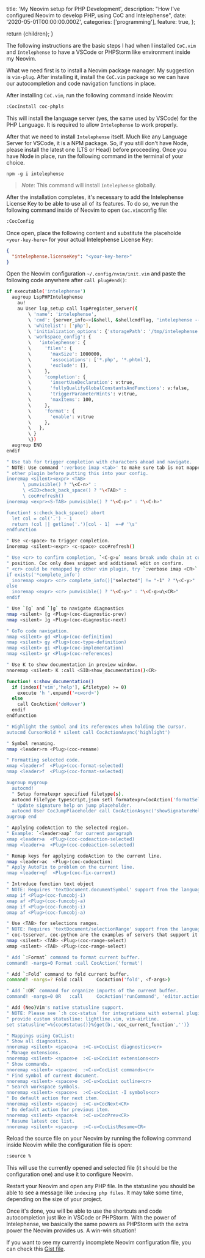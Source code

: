 
  title: 'My Neovim setup for PHP Development',
  description:
    "How I've configured Neovim to develop PHP, using CoC and Intelephense",
  date: '2020-05-01T00:00:00.000Z',
  categories: ['programming'],
  feature: true,
};

  return <BlogPage meta={meta}>{children}</BlogPage>;
}

The following instructions are the basic steps I had when I
installed `CoC.vim` and `Intelephense` to have a VSCode or
PHPStorm like environment inside my Neovim.

What we need first is to install a Neovim package manager. My
suggestion is `vim-plug`. After installing it, install the
`CoC.vim` package so we can have our autocompletion and
code navigation functions in place.

After installing `CoC.vim`, run the following command inside
Neovim:

```sh
:CocInstall coc-phpls
```

This will install the language server (yes, the same used by
VSCode) for the PHP Language. It is required to allow
`Intelephense` to work properly.

After that we need to install `Intelephense` itself. Much like
any Language Server for VSCode, it is a NPM package. So, if
you still don't have Node, please install the latest one
(LTS or Head) before proceeding. Once you have Node in
place, run the following command in the terminal of
your choice.

```shell
npm -g i intelephense
```

> _Note_: This command will install `Intelephense` globally.

After the installation completes, it's necessary to add the
Intelephense License Key to be able to use all of its
features. To do so, we run the following command
inside of Neovim to open `Coc.vim`config file:

```sh
:CocConfig
```

Once open, place the following content and substitute the
placeholde `<your-key-here>` for your actual Intelephense
License Key:

```json
{
  "intelephense.licenseKey": "<your-key-here>"
}
```

Open the Neovim configuration `~/.config/nvim/init.vim` and
paste the following code anywhere after `call plug#end()`:

```sh
if executable('intelephense')
  augroup LspPHPIntelephense
    au!
    au User lsp_setup call lsp#register_server({
        \ 'name': 'intelephense',
        \ 'cmd': {server_info->[&shell, &shellcmdflag, 'intelephense --stdio']},
        \ 'whitelist': ['php'],
        \ 'initialization_options': {'storagePath': '/tmp/intelephense'},
        \ 'workspace_config': {
        \   'intelephense': {
        \     'files': {
        \       'maxSize': 1000000,
        \       'associations': ['*.php', '*.phtml'],
        \       'exclude': [],
        \     },
        \     'completion': {
        \       'insertUseDeclaration': v:true,
        \       'fullyQualifyGlobalConstantsAndFunctions': v:false,
        \       'triggerParameterHints': v:true,
        \       'maxItems': 100,
        \     },
        \     'format': {
        \       'enable': v:true
        \     },
        \   },
        \ }
        \})
  augroup END
endif

" Use tab for trigger completion with characters ahead and navigate.
" NOTE: Use command ':verbose imap <tab>' to make sure tab is not mapped by
" other plugin before putting this into your config.
inoremap <silent><expr> <TAB>
      \ pumvisible() ? "\<C-n>" :
      \ <SID>check_back_space() ? "\<TAB>" :
      \ coc#refresh()
inoremap <expr><S-TAB> pumvisible() ? "\<C-p>" : "\<C-h>"

function! s:check_back_space() abort
  let col = col('.') - 1
  return !col || getline('.')[col - 1]  =~# '\s'
endfunction

" Use <c-space> to trigger completion.
inoremap <silent><expr> <c-space> coc#refresh()

" Use <cr> to confirm completion, `<C-g>u` means break undo chain at current
" position. Coc only does snippet and additional edit on confirm.
" <cr> could be remapped by other vim plugin, try `:verbose imap <CR>`.
if exists('*complete_info')
  inoremap <expr> <cr> complete_info()["selected"] != "-1" ? "\<C-y>" : "\<C-g>u\<CR>"
else
  inoremap <expr> <cr> pumvisible() ? "\<C-y>" : "\<C-g>u\<CR>"
endif

" Use `[g` and `]g` to navigate diagnostics
nmap <silent> [g <Plug>(coc-diagnostic-prev)
nmap <silent> ]g <Plug>(coc-diagnostic-next)

" GoTo code navigation.
nmap <silent> gd <Plug>(coc-definition)
nmap <silent> gy <Plug>(coc-type-definition)
nmap <silent> gi <Plug>(coc-implementation)
nmap <silent> gr <Plug>(coc-references)

" Use K to show documentation in preview window.
nnoremap <silent> K :call <SID>show_documentation()<CR>

function! s:show_documentation()
  if (index(['vim','help'], &filetype) >= 0)
    execute 'h '.expand('<cword>')
  else
    call CocAction('doHover')
  endif
endfunction

" Highlight the symbol and its references when holding the cursor.
autocmd CursorHold * silent call CocActionAsync('highlight')

" Symbol renaming.
nmap <leader>rn <Plug>(coc-rename)

" Formatting selected code.
xmap <leader>f  <Plug>(coc-format-selected)
nmap <leader>f  <Plug>(coc-format-selected)

augroup mygroup
  autocmd!
  " Setup formatexpr specified filetype(s).
  autocmd FileType typescript,json setl formatexpr=CocAction('formatSelected')
  " Update signature help on jump placeholder.
  autocmd User CocJumpPlaceholder call CocActionAsync('showSignatureHelp')
augroup end

" Applying codeAction to the selected region.
" Example: `<leader>aap` for current paragraph
xmap <leader>a  <Plug>(coc-codeaction-selected)
nmap <leader>a  <Plug>(coc-codeaction-selected)

" Remap keys for applying codeAction to the current line.
nmap <leader>ac  <Plug>(coc-codeaction)
" Apply AutoFix to problem on the current line.
nmap <leader>qf  <Plug>(coc-fix-current)

" Introduce function text object
" NOTE: Requires 'textDocument.documentSymbol' support from the language server.
xmap if <Plug>(coc-funcobj-i)
xmap af <Plug>(coc-funcobj-a)
omap if <Plug>(coc-funcobj-i)
omap af <Plug>(coc-funcobj-a)

" Use <TAB> for selections ranges.
" NOTE: Requires 'textDocument/selectionRange' support from the language server.
" coc-tsserver, coc-python are the examples of servers that support it.
nmap <silent> <TAB> <Plug>(coc-range-select)
xmap <silent> <TAB> <Plug>(coc-range-select)

" Add `:Format` command to format current buffer.
command! -nargs=0 Format :call CocAction('format')

" Add `:Fold` command to fold current buffer.
command! -nargs=? Fold :call     CocAction('fold', <f-args>)

" Add `:OR` command for organize imports of the current buffer.
command! -nargs=0 OR   :call     CocAction('runCommand', 'editor.action.organizeImport')

" Add (Neo)Vim's native statusline support.
" NOTE: Please see `:h coc-status` for integrations with external plugins that
" provide custom statusline: lightline.vim, vim-airline.
set statusline^=%{coc#status()}%{get(b:,'coc_current_function','')}

" Mappings using CoCList:
" Show all diagnostics.
nnoremap <silent> <space>a  :<C-u>CocList diagnostics<cr>
" Manage extensions.
nnoremap <silent> <space>e  :<C-u>CocList extensions<cr>
" Show commands.
nnoremap <silent> <space>c  :<C-u>CocList commands<cr>
" Find symbol of current document.
nnoremap <silent> <space>o  :<C-u>CocList outline<cr>
" Search workspace symbols.
nnoremap <silent> <space>s  :<C-u>CocList -I symbols<cr>
" Do default action for next item.
nnoremap <silent> <space>j  :<C-u>CocNext<CR>
" Do default action for previous item.
nnoremap <silent> <space>k  :<C-u>CocPrev<CR>
" Resume latest coc list.
nnoremap <silent> <space>p  :<C-u>CocListResume<CR>
```

Reload the source file on your Neovim by running the following
command inside Neovim while the configuration file is open:

```sh
:source %
```

This will use the currently opened and selected file (it should
be the configuration one) and use it to configure Neovim.

Restart your Neovim and open any PHP file. In the statusline you
should be able to see a message like `indexing php files`. It
may take some time, depending on the size of your project.

Once it's done, you will be able to use the shortcuts and code
autocompletion just like in VSCode or PHPStorm. With the power
of Intelephense, we basically the same powers as PHPStorm with
the extra power the Neovim provides us. A win-win situation!

If you want to see my currently incomplete Neovim configuration
file, you can check this [Gist file](https://gist.github.com/erickpatrick/bc11a2a08ce388d751af5718b839ccd1#file-init-vim).
